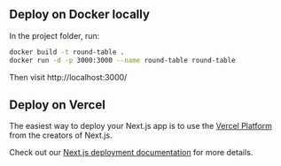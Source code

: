 ## Deploy on Docker locally

In the project folder, run:

```sh
docker build -t round-table .
docker run -d -p 3000:3000 --name round-table round-table
```

Then visit http://localhost:3000/

## Deploy on Vercel

The easiest way to deploy your Next.js app is to use the [Vercel Platform](https://vercel.com/new?utm_medium=default-template&filter=next.js&utm_source=create-next-app&utm_campaign=create-next-app-readme) from the creators of Next.js.

Check out our [Next.js deployment documentation](https://nextjs.org/docs/deployment) for more details.
